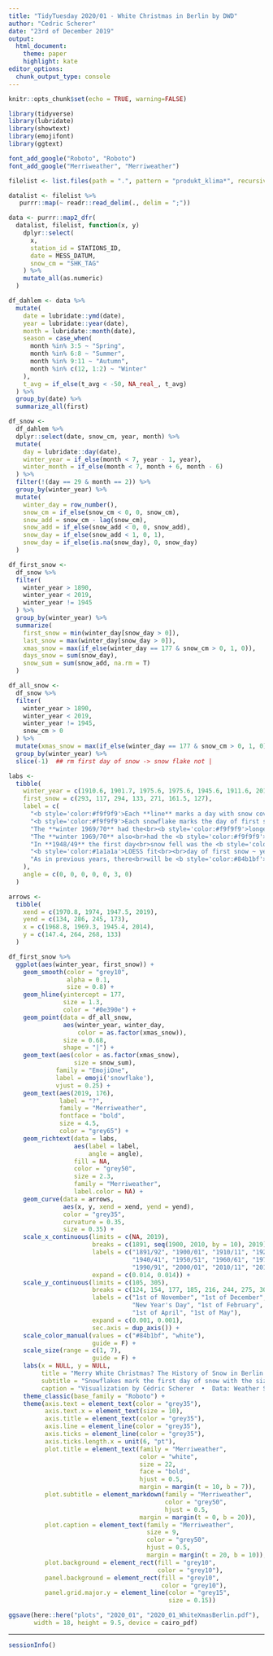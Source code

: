 ```yaml
---
title: "TidyTuesday 2020/01 - White Christmas in Berlin by DWD"
author: "Cedric Scherer"
date: "23rd of December 2019"
output:
  html_document:
    theme: paper
    highlight: kate
editor_options:
  chunk_output_type: console
---
```


```r
knitr::opts_chunk$set(echo = TRUE, warning=FALSE)
```


```r
library(tidyverse)
library(lubridate)
library(showtext)
library(emojifont)
library(ggtext)

font_add_google("Roboto", "Roboto")
font_add_google("Merriweather", "Merriweather")
```


```r
filelist <- list.files(path = ".", pattern = "produkt_klima*", recursive = T)

datalist <- filelist %>%
   purrr::map(~ readr::read_delim(., delim = ";"))

data <- purrr::map2_dfr(
  datalist, filelist, function(x, y)
    dplyr::select(
      x,
      station_id = STATIONS_ID,
      date = MESS_DATUM,
      snow_cm = "SHK_TAG"
    ) %>%
    mutate_all(as.numeric)
  )

df_dahlem <- data %>%
  mutate(
    date = lubridate::ymd(date),
    year = lubridate::year(date),
    month = lubridate::month(date),
    season = case_when(
      month %in% 3:5 ~ "Spring",
      month %in% 6:8 ~ "Summer",
      month %in% 9:11 ~ "Autumn",
      month %in% c(12, 1:2) ~ "Winter"
    ),
    t_avg = if_else(t_avg < -50, NA_real_, t_avg)
  ) %>%
  group_by(date) %>%
  summarize_all(first)
```

```r
df_snow <-
  df_dahlem %>%
  dplyr::select(date, snow_cm, year, month) %>%
  mutate(
    day = lubridate::day(date),
    winter_year = if_else(month < 7, year - 1, year),
    winter_month = if_else(month < 7, month + 6, month - 6)
  ) %>%
  filter(!(day == 29 & month == 2)) %>%
  group_by(winter_year) %>%
  mutate(
    winter_day = row_number(),
    snow_cm = if_else(snow_cm < 0, 0, snow_cm),
    snow_add = snow_cm - lag(snow_cm),
    snow_add = if_else(snow_add < 0, 0, snow_add),
    snow_day = if_else(snow_add < 1, 0, 1),
    snow_day = if_else(is.na(snow_day), 0, snow_day)
  )

df_first_snow <-
  df_snow %>%
  filter(
    winter_year > 1890,
    winter_year < 2019,
    winter_year != 1945
  ) %>%
  group_by(winter_year) %>%
  summarize(
    first_snow = min(winter_day[snow_day > 0]),
    last_snow = max(winter_day[snow_day > 0]),
    xmas_snow = max(if_else(winter_day == 177 & snow_cm > 0, 1, 0)),
    days_snow = sum(snow_day),
    snow_sum = sum(snow_add, na.rm = T)
  )

df_all_snow <-
  df_snow %>%
  filter(
    winter_year > 1890,
    winter_year < 2019,
    winter_year != 1945,
    snow_cm > 0
  ) %>%
  mutate(xmas_snow = max(if_else(winter_day == 177 & snow_cm > 0, 1, 0))) %>%
  group_by(winter_year) %>%
  slice(-1)  ## rm first day of snow -> snow flake not |

labs <-
  tibble(
    winter_year = c(1910.6, 1901.7, 1975.6, 1975.6, 1945.6, 1911.6, 2013),
    first_snow = c(293, 117, 294, 133, 271, 161.5, 127),
    label = c(
      "<b style='color:#f9f9f9'>Each **line** marks a day with snow cover</b><br> with the **color** indicating if Berlin<br>had a <b style='color:white'>white christmas</b> or <b style='color:#84b1bf'>not</b>",
      "<b style='color:#f9f9f9'>Each snowflake marks the day of first snow in Berlin</b><br>with the **size** showing **total snowfall per winter** and<br>the **color** indicating if Berlin had a <b style='color:white'>white christmas</b> or <b style='color:#84b1bf'>not</b>",
      "The **winter 1969/70** had the<br><b style='color:#f9f9f9'>longest period of snow cover<br>incl. Christmas & New Year's Eve</b><br>(**101 days with snow in total**)",
      "The **winter 1969/70** also<br>had the <b style='color:#f9f9f9'>most snowfall</b><br>(**130 cm in total**)",
      "In **1948/49** the first day<br>snow fell was the <b style='color:#84b1bf'>1st of March</b>!",
      "<b style='color:#1a1a1a'>LOESS fit<br><br>day of first snow ~ year</b>",
      "As in previous years, there<br>will be <b style='color:#84b1bf'>no white Christmas</b><br>in Berlin this year either..."
    ),
    angle = c(0, 0, 0, 0, 0, 3, 0)
  )

arrows <-
  tibble(
    xend = c(1970.8, 1974, 1947.5, 2019),
    yend = c(134, 286, 245, 173),
    x = c(1968.8, 1969.3, 1945.4, 2014),
    y = c(147.4, 264, 268, 133)
  )

df_first_snow %>%
  ggplot(aes(winter_year, first_snow)) +
    geom_smooth(color = "grey10",
                alpha = 0.1,
                size = 0.8) +
    geom_hline(yintercept = 177,
               size = 1.3,
               color = "#0e390e") +
    geom_point(data = df_all_snow,
               aes(winter_year, winter_day,
                   color = as.factor(xmas_snow)),
               size = 0.68,
               shape = "|") +
    geom_text(aes(color = as.factor(xmas_snow),
                  size = snow_sum),
             family = "EmojiOne",
             label = emoji('snowflake'),
             vjust = 0.25) +
    geom_text(aes(2019, 176),
              label = "?",
              family = "Merriweather",
              fontface = "bold",
              size = 4.5,
              color = "grey65") +
    geom_richtext(data = labs,
                  aes(label = label,
                      angle = angle),
                  fill = NA,
                  color = "grey50",
                  size = 2.3,
                  family = "Merriweather",
                  label.color = NA) +
    geom_curve(data = arrows,
               aes(x, y, xend = xend, yend = yend),
               color = "grey35",
               curvature = 0.35,
               size = 0.35) +
    scale_x_continuous(limits = c(NA, 2019),
                       breaks = c(1891, seq(1900, 2010, by = 10), 2019),
                       labels = c("1891/92", "1900/01", "1910/11", "1920/21", "1930/31",
                                  "1940/41", "1950/51", "1960/61", "1970/71", "1980/81",
                                  "1990/91", "2000/01", "2010/11", "2019/20"),
                       expand = c(0.014, 0.014)) +
    scale_y_continuous(limits = c(105, 305),
                       breaks = c(124, 154, 177, 185, 216, 244, 275, 305),
                       labels = c("1st of November", "1st of December", "Christmas",
                                  "New Year's Day", "1st of February", "1st of March",
                                  "1st of April", "1st of May"),
                       expand = c(0.001, 0.001),
                       sec.axis = dup_axis()) +
    scale_color_manual(values = c("#84b1bf", "white"),
                       guide = F) +
    scale_size(range = c(1, 7),
                       guide = F) +
    labs(x = NULL, y = NULL,
         title = "Merry White Christmas? The History of Snow in Berlin (1891–2019)",
         subtitle = "Snowflakes mark the first day of snow with the size being mapped to the overall amount of snow; the lines visualize days with snow cover in Berlin. The colors indicate if Berlin had a <span style='color:white'>white christmas</span> or <span style='color:#84b1bf'>not</span>",
         caption = "Visualization by Cédric Scherer  •  Data: Weather Station in Berlin-Dahlem (FU) provided by Deutscher Wetterdienst (DWD)") +
    theme_classic(base_family = "Roboto") +
    theme(axis.text = element_text(color = "grey35"),
          axis.text.x = element_text(size = 10),
          axis.title = element_text(color = "grey35"),
          axis.line = element_line(color = "grey35"),
          axis.ticks = element_line(color = "grey35"),
          axis.ticks.length.x = unit(6, "pt"),
          plot.title = element_text(family = "Merriweather",
                                    color = "white",
                                    size = 22,
                                    face = "bold",
                                    hjust = 0.5,
                                    margin = margin(t = 10, b = 7)),
          plot.subtitle = element_markdown(family = "Merriweather",
                                           color = "grey50",
                                           hjust = 0.5,
                                    margin = margin(t = 0, b = 20)),
          plot.caption = element_text(family = "Merriweather",
                                      size = 9,
                                      color = "grey50",
                                      hjust = 0.5,
                                      margin = margin(t = 20, b = 10)),
          plot.background = element_rect(fill = "grey10",
                                         color = "grey10"),
          panel.background = element_rect(fill = "grey10",
                                          color = "grey10"),
          panel.grid.major.y = element_line(color = "grey15",
                                            size = 0.15))

ggsave(here::here("plots", "2020_01", "2020_01_WhiteXmasBerlin.pdf"),
       width = 18, height = 9.5, device = cairo_pdf)
```

***

```r
sessionInfo()
```
